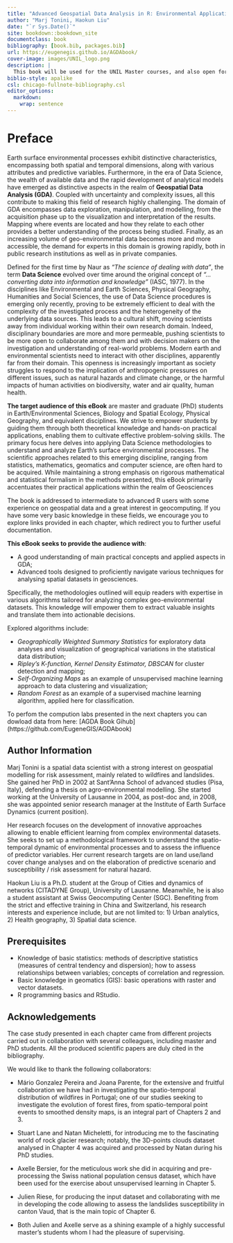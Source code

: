```yaml
---
title: "Advanced Geospatial Data Analysis in R: Environmental Applications"
author: "Marj Tonini, Haokun Liu"
date: "`r Sys.Date()`"
site: bookdown::bookdown_site
documentclass: book
bibliography: [book.bib, packages.bib]
url: https://eugenegis.github.io/AGDAbook/
cover-image: images/UNIL_logo.png
description: |
  This book will be used for the UNIL Master courses, and also open for the publich who are interested in. 
biblio-style: apalike
csl: chicago-fullnote-bibliography.csl
editor_options: 
  markdown: 
    wrap: sentence
---
```


# Preface {.unnumbered}

Earth surface environmental processes exhibit distinctive characteristics, encompassing both spatial and temporal dimensions, along with various attributes and predictive variables.
Furthermore, in the era of Data Science, the wealth of available data and the rapid development of analytical models have emerged as distinctive aspects in the realm of **Geospatial Data Analysis (GDA)**.
Coupled with uncertainty and complexity issues, all this contribute to making this field of research highly challenging.
The domain of GDA encompasses data exploration, manipulation, and modelling, from the acquisition phase up to the visualization and interpretation of the results.
Mapping where events are located and how they relate to each other provides a better understanding of the process being studied.
Finally, as an increasing volume of geo-environmental data becomes more and more accessible, the demand for experts in this domain is growing rapidly, both in public research institutions as well as in private companies.

Defined for the first time by Naur as *"The science of dealing with data"*, the term **Data Science** evolved over time around the original concept of *"...converting data into information and knowledge"* (IASC, 1977).
In the disciplines like Environmental and Earth Sciences, Physical Geography, Humanities and Social Sciences, the use of Data Science procedures is emerging only recently, proving to be extremely efficient to deal with the complexity of the investigated process and the heterogeneity of the underlying data sources.
This leads to a cultural shift, moving scientists away from individual working within their own research domain.
Indeed, disciplinary boundaries are more and more permeable, pushing scientists to be more open to collaborate among them and with decision makers on the investigation and understanding of real-world problems.
Modern earth and environmental scientists need to interact with other disciplines, apparently far from their domain.
This openness is increasingly important as society struggles to respond to the implication of anthropogenic pressures on different issues, such as natural hazards and climate change, or the harmful impacts of human activities on biodiversity, water and air quality, human health.

**The target audience of this eBook** are master and graduate (PhD) students in Earth/Environmental Sciences, Biology and Spatial Ecology, Physical Geography, and equivalent disciplines.
We strive to empower students by guiding them through both theoretical knowledge and hands-on practical applications, enabling them to cultivate effective problem-solving skills.
The primary focus here delves into applying Data Science methodologies to understand and analyze Earth's surface environmental processes.
The scientific approaches related to this emerging discipline, ranging from statistics, mathematics, geomatics and computer science, are often hard to be acquired.
While maintaining a strong emphasis on rigorous mathematical and statistical formalism in the methods presented, this eBook primarily accentuates their practical applications within the realm of Geosciences

The book is addressed to intermediate to advanced R users with some experience on geospatial data and a great interest in geocomputing.
If you have some very basic knowledge in these fields, we encourage you to explore links provided in each chapter, which redirect you to further useful documentation.

**This eBook seeks to provide the audience with**:

-   A good understanding of main practical concepts and applied aspects in GDA;
-   Advanced tools designed to proficiently navigate various techniques for analysing spatial datasets in geosciences.

Specifically, the methodologies outlined will equip readers with expertise in various algorithms tailored for analyzing complex geo-environmental datasets.
This knowledge will empower them to extract valuable insights and translate them into actionable decisions.

Explored algorithms include:

-   *Geographically Weighted Summary Statistics* for exploratory data analyses and visualization of geographical variations in the statistical data distribution;
-   *Ripley's K-function, Kernel Density Estimator, DBSCAN* for cluster detection and mapping;
-   *Self-Organizing Maps* as an example of unsupervised machine learning approach to data clustering and visualization;
-   *Random Forest* as an example of a supervised machine learning algorithm, applied here for classification.

To perfom the compution labs presented in the next chapters you can dowload data from here: [AGDA Book Gihub] (https://github.com/EugeneGIS/AGDAbook)

## Author Information {.unnumbered}

Marj Tonini is a spatial data scientist with a strong interest on geospatial modelling for risk assessment, mainly related to wildfires and landslides. She gained her PhD in 2002 at Sant’Anna School of advanced studies (Pisa, Italy), defending a thesis on agro-environmental modelling. She started working at the University of Lausanne in 2004, as post-doc and, in 2008, she was appointed senior research manager at the Institute of Earth Surface Dynamics (current position).

Her research focuses on the development of innovative approaches allowing to enable efficient learning from complex environmental datasets. She seeks to set up a methodological framework to understand the spatio-temporal dynamic of environmental processes and to assess the influence of predictor variables. Her current research targets are on land use/land cover change analyses and on the elaboration of predictive scenario and susceptibility / risk assessment for natural hazard.

Haokun Liu is a Ph.D. student at the Group of Cities and dynamics of networks (CITADYNE Group), University of Lausanne. Meanwhile, he is also a student assistant at Swiss Geocomputing Center (SGC). Benefiting from the strict and effective training in China and Switzerland, his research interests and experience include, but are not limited to: 1) Urban analytics, 2) Health geography, 3) Spatial data science. 

## Prerequisites {.unnumbered}

-   Knowledge of basic statistics: methods of descriptive statistics (measures of central tendency and dispersion); how to assess relationships between variables; concepts of correlation and regression.
-   Basic knowledge in geomatics (GIS): basic operations with raster and vector datasets.
-   R programming basics and RStudio.

## Acknowledgements {.unnumbered}

The case study presented in each chapter came from different projects carried out in collaboration with several colleagues, including master and PhD students.
All the produced scientific papers are duly cited in the bibliography.

We would like to thank the following collaborators:

-   Mário Gonzalez Pereira and Joana Parente, for the extensive and fruitful collaboration we have had in investigating the spatio-temporal distribution of wildfires in Portugal; one of our studies seeking to investigate the evolution of forest fires, from spatio-temporal point events to smoothed density maps, is an integral part of Chapters 2 and 3.

-   Stuart Lane and Natan Micheletti, for introducing me to the fascinating world of rock glacier research; notably, the 3D-points clouds dataset analysed in Chapter 4 was acquired and processed by Natan during his PhD studies.

-   Axelle Bersier, for the meticulous work she did in acquiring and pre-processing the Swiss national population census dataset, which have been used for the exercise about unsupervised learning in Chapter 5.

-   Julien Riese, for producing the input dataset and collaborating with me in developing the code allowing to assess the landslides susceptibility in canton Vaud, that is the main topic of Chapter 6.

-   Both Julien and Axelle serve as a shining example of a highly successful master's students whom I had the pleasure of supervising.
